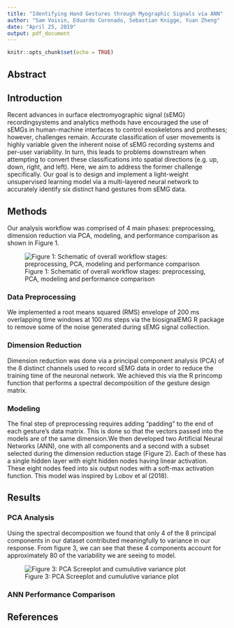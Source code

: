 ```yaml
---
title: "Identifying Hand Gestures through Myographic Signals via ANN"
author: "Sam Voisin, Eduardo Coronado, Sebastian Knigge, Yuan Zheng"
date: "April 25, 2019"
output: pdf_document
---
```


```r
knitr::opts_chunk$set(echo = TRUE)
```


## Abstract


## Introduction

Recent advances in surface electromyographic signal (sEMG)
recordingsystems and analytics methods have encouraged the use
of sEMGs in human-machine interfaces to control exoskeletons
and protheses; however, challenges remain. Accurate classification
of user movements is highly variable given the inherent noise
of sEMG recording systems and per-user variability. In turn, this
leads to problems downstream when attempting to convert these
classifications into spatial directions (e.g. up, down, right, and left).
Here, we aim to address the former challenge specifically. Our goal
is to design and implement a light-weight unsupervised learning
model via a multi-layered neural network to accurately identify six
distinct hand gestures from sEMG data.


## Methods

Our analysis workflow was comprised of 4 main phases: preprocessing, dimension reduction via PCA, modeling, and performance comparison as shown in Figure $1$.

![Figure 1: Schematic of overall workflow stages: preprocessing, PCA, modeling and performance comparison](/Graphics/Flow.png)

### Data Preprocessing

We implemented a root means squared (RMS) envelope of $200$ ms overlapping time windows at $100$ $ms$ steps via the biosignalEMG R package to remove some of the noise generated during sEMG signal collection.

### Dimension Reduction

Dimension reduction was done via a principal component analysis (PCA) of the 8 distinct channels used to record sEMG data in order to reduce the training time of the neuronal network. We achieved this via the R princomp function that performs a spectral decomposition of the gesture design matrix.

### Modeling

The final step of preprocessing requires adding "padding" to the end of each gesture's data matrix. This is done so that the vectors passed into the models are of the same dimension.We then developed two Artificial Neural Networks (ANN), one with all components and a second with a subset selected during the dimension reduction stage (Figure $2$). Each of these has a single hidden layer with eight hidden nodes having linear activation. These eight nodes feed into six output nodes with a soft-max activation function. This model was inspired by Lobov et al ($2018$).


## Results

### PCA Analysis

Using the spectral decomposition we found that only $4$ of the $8$ principal components in our dataset contributed meaningfully to variance in our response. From figure $3$, we can see that these $4$ components account for approximately $80%$ of the variability we are seeing to model.

![Figure 3: PCA Screeplot and cumulutive variance plot](/Graphics/1-layer-PCA)


### ANN Performance Comparison



## References




















